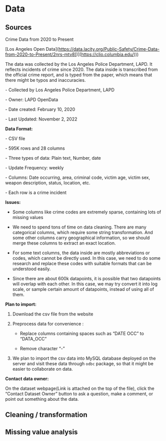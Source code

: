 # Data

## Sources

Crime Data from 2020 to Present

[Los Angeles Open Data](<https://data.lacity.org/Public-Safety/Crime-Data-from-2020-to-Present/2nrs-mtv8>[)](%5Bhttps://clio.columbia.edu/))](<https://clio.columbia.edu/>)))

The data was collected by the Los Angeles Police Department, LAPD. It reflects incidents of crime since 2020. The data inside is transcribed from the official crime report, and is typed from the paper, which means that there might be typos and inaccuracies.

\- Collected by Los Angeles Police Department, LAPD

\- Owner: LAPD OpenData

\- Date created: February 10, 2020

\- Last Updated: November 2, 2022

**Data Format:**

\- CSV file

\- 595K rows and 28 columns

\- Three types of data: Plain text, Number, date

\- Update Frequency: weekly

\- Columns: Date occurring, area, criminal code, victim age, victim sex, weapon description, status, location, etc.

\- Each row is a crime incident

**Issues:**

-   Some columns like crime codes are extremely sparse, containing lots of missing values

-   We need to spend tons of time on data cleaning. There are many categorical columns, which require some string transformation. And some other columns carry geographical information, so we should merge these columns to extract an exact location.

-   For some text columns, the data inside are mostly abbreviations or codes, which cannot be directly used. In this case, we need to do some research and replace these codes with suitable formats that can be understood easily.

-   Since there are about 600k datapoints, it is possible that two datapoints will overlap with each other. In this case, we may try convert it into log scale, or sample certain amount of datapoints, instead of using all of them.

**Plan to import:**

1.  Download the csv file from the website

2.  Preprocess data for convenience :

    -   Replace columns containing spaces such as "DATE OCC" to "DATA_OCC"

    -   Remove character "-"

3.  We plan to import the csv data into MySQL database deployed on the server and visit these data through `odbc` package, so that it might be easier to collaborate on data.

**Contact data owner:**

On the dataset webpage(Link is attached on the top of the file), click the "Contact Dataset Owner" button to ask a question, make a comment, or point out something about the data.

## Cleaning / transformation

## Missing value analysis
